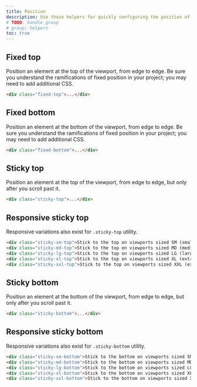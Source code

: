 ```yaml
---
title: Position
description: Use these helpers for quickly configuring the position of an element.
# TODO: handle group
# group: helpers
toc: true
---
```


## Fixed top

Position an element at the top of the viewport, from edge to edge. Be sure you understand the ramifications of fixed position in your project; you may need to add additional CSS.

```html
<div class="fixed-top">...</div>
```

## Fixed bottom

Position an element at the bottom of the viewport, from edge to edge. Be sure you understand the ramifications of fixed position in your project; you may need to add additional CSS.

```html
<div class="fixed-bottom">...</div>
```

## Sticky top

Position an element at the top of the viewport, from edge to edge, but only after you scroll past it.

```html
<div class="sticky-top">...</div>
```

## Responsive sticky top

Responsive variations also exist for `.sticky-top` utility.

```html
<div class="sticky-sm-top">Stick to the top on viewports sized SM (small) or wider</div>
<div class="sticky-md-top">Stick to the top on viewports sized MD (medium) or wider</div>
<div class="sticky-lg-top">Stick to the top on viewports sized LG (large) or wider</div>
<div class="sticky-xl-top">Stick to the top on viewports sized XL (extra-large) or wider</div>
<div class="sticky-xxl-top">Stick to the top on viewports sized XXL (extra-extra-large) or wider</div>
```

## Sticky bottom

Position an element at the bottom of the viewport, from edge to edge, but only after you scroll past it.

```html
<div class="sticky-bottom">...</div>
```

## Responsive sticky bottom

Responsive variations also exist for `.sticky-bottom` utility.

```html
<div class="sticky-sm-bottom">Stick to the bottom on viewports sized SM (small) or wider</div>
<div class="sticky-md-bottom">Stick to the bottom on viewports sized MD (medium) or wider</div>
<div class="sticky-lg-bottom">Stick to the bottom on viewports sized LG (large) or wider</div>
<div class="sticky-xl-bottom">Stick to the bottom on viewports sized XL (extra-large) or wider</div>
<div class="sticky-xxl-bottom">Stick to the bottom on viewports sized XXL (extra-extra-large) or wider</div>
```
